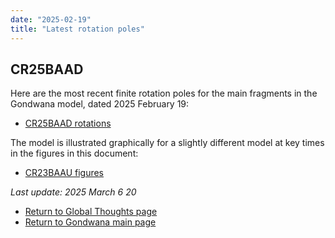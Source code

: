 ```yaml
---
date: "2025-02-19"
title: "Latest rotation poles"
---
```


## CR25BAAD

Here are the most recent finite rotation poles for the main fragments in the Gondwana model, dated 2025 February 19:

* [CR25BAAD rotations](https://www.reeves.nl/upload/CR24BAAS.pdf)

The model is illustrated graphically for a slightly different model at key times in the figures in this document:
* [CR23BAAU figures](http://www.reeves.nl/upload/CR23BAAU-figures.pdf)

*Last update: 2025 March 6 20*

* [Return to Global Thoughts page](../other-material)
* [Return to Gondwana main page](../../gondwana)

